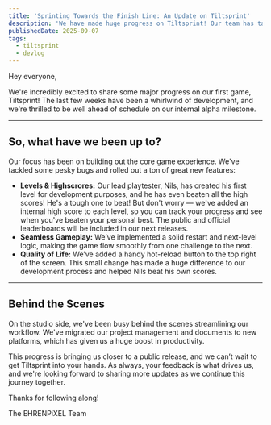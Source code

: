 ```yaml
---
title: 'Sprinting Towards the Finish Line: An Update on Tiltsprint'
description: 'We have made huge progress on Tiltsprint! Our team has tackled bugs, added crucial features like internal highscores and seamless level progression, and is now well ahead of schedule on our internal alpha. Get a look behind the scenes at our latest developments.'
publishedDate: 2025-09-07
tags:
  - tiltsprint
  - devlog
---
```


Hey everyone,

We're incredibly excited to share some major progress on our first game, Tiltsprint! The last few weeks have been a whirlwind of development, and we're thrilled to be well ahead of schedule on our internal alpha milestone.

---

## So, what have we been up to?

Our focus has been on building out the core game experience. We've tackled some pesky bugs and rolled out a ton of great new features:

- **Levels & Highscrores:** Our lead playtester, Nils, has created his first level for development purposes, and he has even beaten all the high scores! He's a tough one to beat! But don't worry — we've added an internal high score to each level, so you can track your progress and see when you've beaten your personal best. The public and official leaderboards will be included in our next releases.
- **Seamless Gameplay:** We’ve implemented a solid restart and next-level logic, making the game flow smoothly from one challenge to the next.
- **Quality of Life:** We’ve added a handy hot-reload button to the top right of the screen. This small change has made a huge difference to our development process and helped Nils beat his own scores.

---

## Behind the Scenes

On the studio side, we've been busy behind the scenes streamlining our workflow. We've migrated our project management and documents to new platforms, which has given us a huge boost in productivity.

This progress is bringing us closer to a public release, and we can’t wait to get Tiltsprint into your hands. As always, your feedback is what drives us, and we're looking forward to sharing more updates as we continue this journey together.

Thanks for following along!

The EHRENPiXEL Team
